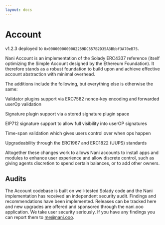 ```yaml
---
layout: docs
---
```

# Account
v1.2.3 deployed to `0x0000000000002259DC557B2D35A3Bbbf3A70eB75`.

Nani Account is an implementation of the Solady ERC4337 reference (itself optimizing the Simple Account designed by the Ethereum Foundation). It therefore stands as a robust foundation to build upon and achieve effective account abstraction with minimal overhead.

The additions include the following, but everything else is otherwise the same:

Validator plugins support via ERC7582 nonce-key encoding and forwarded userOp validation

Signature plugin support via a stored signature plugin space

EIP712 signature support to allow full visibility into userOP signatures

Time-span validation which gives users control over when ops happen

Upgradeability through the ERC1967 and ERC1822 (UUPS) standards

Altogether these changes work to allows Nani accounts to install apps and modules to enhance user experience and allow discrete control, such as giving agents discretion to spend certain balances, or to add other owners.

## Audits
The Account codebase is built on well-tested Solady code and the Nani implementation has received an independent security audit. Findings and recommendations have been implemented. Releases can be tracked here and new upgrades are offered and sponsored through the nani.ooo application. We take user security seriously. If you have any findings you can report them to me@nani.ooo.
